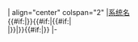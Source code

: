 <includeonly>| align="center" colspan="2" |[[IUPAC命名法|系统名]]<br />{{#if:{{{value|}}}|{{{value|}}}}}{{#if:{{{value|}}}|{{#if:{{{value1|}}}|<br />|}}|}}{{#if:{{{value1|}}}|{{{value1|}}}}}
|-</includeonly><noinclude>
{{Documentation}}</noinclude>